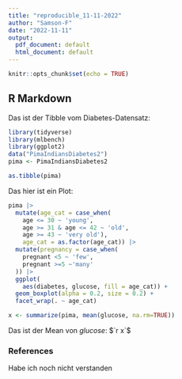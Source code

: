 ---
title: "reproducible_11-11-2022"
author: "Samson-F"
date: "2022-11-11"
output:
  pdf_document: default
  html_document: default
---

```{r setup, include=FALSE}
knitr::opts_chunk$set(echo = TRUE)
```

## R Markdown
Das ist der Tibble vom Diabetes-Datensatz:
```{r chunk1, include=FALSE, echo=FALSE, warning=FALSE}
library(tidyverse)
library(mlbench)
library(ggplot2)
data("PimaIndiansDiabetes2")
pima <- PimaIndiansDiabetes2
```
```{r chunk2, include=TRUE, echo=FALSE, warning=FALSE}
as.tibble(pima)
```

Das hier ist ein Plot:

```{r chunk3, include=TRUE, echo=FALSE, warning=FALSE}
pima |>
  mutate(age_cat = case_when(
    age <= 30 ~ 'young',
    age >= 31 & age <= 42 ~ 'old',
    age >= 43 ~ 'very old'),
    age_cat = as.factor(age_cat)) |>
  mutate(pregnancy = case_when(
    pregnant <5 ~ 'few',
    pregnant >=5 ~'many'
  )) |>
  ggplot(
    aes(diabetes, glucose, fill = age_cat)) +
  geom_boxplot(alpha = 0.2, size = 0.2) +
  facet_wrap(. ~ age_cat)
```


```{r chunk4, include=FALSE, echo=FALSE, warning=FALSE}
x <- summarize(pima, mean(glucose, na.rm=TRUE))
```

Das ist der Mean von *glucose*: $`r x`$

### References
Habe ich noch nicht verstanden



